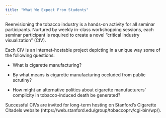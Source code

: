 ```yaml
---
title: "What We Expect From Students"
---
```


Reenvisioning the tobacco industry is a hands-on activity for all seminar participants.  Nurtured by weekly in-class workshopping sessions, each seminar participant is required to create a novel “critical industry visualization” (CIV). 

Each CIV is an internet-hostable project depicting in a unique way some of the following questions:

  - What is cigarette manufacturing?
  
  - By what means is cigarette manufacturing occluded from public scrutiny?
  
  - How might an alternative politics about cigarette manufacturers’ complicity in tobacco-induced death be generated?

Successful CIVs are invited for long-term hosting on Stanford’s Cigarette Citadels website (https://web.stanford.edu/group/tobaccoprv/cgi-bin/wp/).